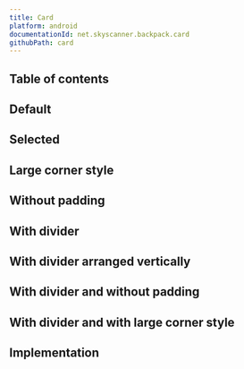 ```yaml
---
title: Card
platform: android
documentationId: net.skyscanner.backpack.card
githubPath: card
---
```





## Table of contents

## Default

<AndroidComponentScreenshots
  lightMode={screenshotDefault}
  darkMode={screenshotDefaultDm}
  altText="Default card" />

## Selected

<AndroidComponentScreenshots
  lightMode={screenshotSelected}
  darkMode={screenshotSelectedDm}
  altText="Selected card" />

## Large corner style

<AndroidComponentScreenshots
  lightMode={screenshotCornerStyleLarge}
  darkMode={screenshotCornerStyleLargeDm}
  altText="Card with large corner style" />

## Without padding

<AndroidComponentScreenshots
  lightMode={screenshotWithoutPadding}
  darkMode={screenshotWithoutPaddingDm}
  altText="Card without padding" />

## With divider

<AndroidComponentScreenshots
  lightMode={screenshotWithDivider}
  darkMode={screenshotWithDividerDm}
  altText="Card with divider" />

## With divider arranged vertically

<AndroidComponentScreenshots
  lightMode={screenshotWithDividerArrangedVertically}
  darkMode={screenshotWithDividerArrangedVerticallyDm}
  altText="Card with divider arranged vertically" />

## With divider and without padding

<AndroidComponentScreenshots
  lightMode={screenshotWithDividerWithoutPadding}
  darkMode={screenshotWithDividerWithoutPaddingDm}
  altText="Card with divider and without padding" />

## With divider and with large corner style

<AndroidComponentScreenshots
  lightMode={screenshotWithDividerCornerStyleLarge}
  darkMode={screenshotWithDividerCornerStyleLargeDm}
  altText="Card with divider and large corner style" />

## Implementation

<Readme />
